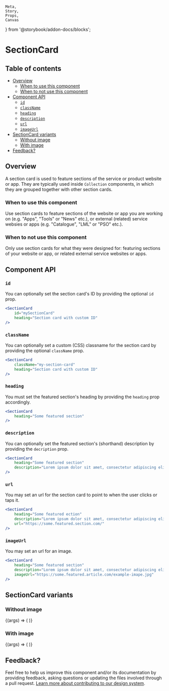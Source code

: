     Meta,
    Story,
    Props,
    Canvas
} from '@storybook/addon-docs/blocks';

<Meta
    title="Library/Components/SectionCard"
    component={SectionCard}
/>

# SectionCard

## Table of contents

<!-- START doctoc generated TOC please keep comment here to allow auto update -->
<!-- DON'T EDIT THIS SECTION, INSTEAD RE-RUN doctoc TO UPDATE -->
<!-- (@see https://github.com/thlorenz/doctoc) -->

- [Overview](#overview)
  - [When to use this component](#when-to-use-this-component)
  - [When to not use this component](#when-to-not-use-this-component)
- [Component API](#component-api)
  - [`id`](#id)
  - [`className`](#classname)
  - [`heading`](#heading)
  - [`description`](#description)
  - [`url`](#url)
  - [`imageUrl`](#imageurl)
- [SectionCard variants](#sectioncard-variants)
  - [Without image](#without-image)
  - [With image](#with-image)
- [Feedback?](#feedback)

<!-- END doctoc generated TOC please keep comment here to allow auto update -->

## Overview

A section card is used to feature sections of the service or product website or app. They are typically used inside `Collection` components, in which they are grouped together with other section cards.

<Canvas>
    <Story name="All section cards">
        <Collection variant="oneHalf">
            <SectionCard
                heading="Some featured section"
                description="Lorem ipsum dolor sit amet, consectetur adipiscing elit."
            />
            <SectionCard
                heading="Some featured section with image"
                description="Lorem ipsum dolor sit amet, consectetur adipiscing elit."
                imageUrl={exampleImageFile}
            />
        </Collection>
    </Story>
</Canvas>

### When to use this component

Use section cards to feature sections of the website or app you are working on (e.g. "Apps", "Tools" or "News" etc.), or external (related) service websies or apps (e.g. "Catalogue", "LML" or "PSO" etc.).

### When to not use this component

Only use section cards for what they were designed for: featuring sections of your website or app, or related external service websites or apps.

## Component API

<Props />

### `id`

You can optionally set the section card's ID by providing the optional `id` prop.

```jsx
<SectionCard
    id="mySectionCard"
    heading="Section card with custom ID"
/>
```

### `className`

You can optionally set a custom (CSS) classname for the section card by providing the optional `className` prop.

```jsx
<SectionCard
    className="my-section-card"
    heading="Section card with custom ID"
/>
```

### `heading`

You must set the featured section's heading by providing the `heading` prop accordingly.

```jsx
<SectionCard
    heading="Some featured section"
/>
```

### `description`

You can optionally set the featured section's (shorthand) description by providing the `decription` prop.

```jsx
<SectionCard
    heading="Some featured section"
    description="Lorem ipsum dolor sit amet, consectetur adipiscing elit."
/>
```

### `url`

You may set an url for the section card to point to when the user clicks or taps it.

```jsx
<SectionCard
    heading="Some featured ection"
    description="Lorem ipsum dolor sit amet, consectetur adipiscing elit."
    url="https://some.featured.section.com/"
/>
```

### `imageUrl`

You may set an url for an image.

```jsx
<SectionCard
    heading="Some featured section"
    description="Lorem ipsum dolor sit amet, consectetur adipiscing elit."
    imageUrl="https://some.featured.article.com/example-imape.jpg"
/>
```

## SectionCard variants

### Without image

<Canvas>
    <Story
        name="Without image"
        args={{
            heading: 'Some featured section',
            description: 'Lorem ipsum dolor sit amet, consectetur adipiscing elit.',
        }}
    >
        {(args) => (
            <SectionCard {...args} />
        )}
    </Story>
</Canvas>

### With image

<Canvas>
    <Story
        name="With image"
        args={{
            heading: 'Some featured section with image',
            description: 'Lorem ipsum dolor sit amet, consectetur adipiscing elit.',
            imageUrl: exampleImageFile,
        }}
    >
        {(args) => (
            <SectionCard {...args} />
        )}
    </Story>
</Canvas>

## Feedback?

Feel free to help us improve this component and/or its documentation by providing feedback, asking questions or updating the files involved through a pull request. [Learn more about contributing to our design system](?path=/docs/how-to-contribute--page).
